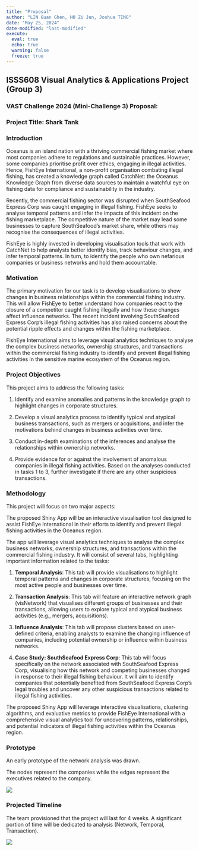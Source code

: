 ```yaml
---
title: "Proposal"
author: "LIN Guan Ghen, HO Zi Jun, Joshua TING"
date: "May 25, 2024"
date-modified: "last-modified"
execute:
  eval: true
  echo: true
  warning: false
  freeze: true
---
```


## **ISSS608 Visual Analytics & Applications Project (Group 3)**

### **VAST Challenge 2024 (Mini-Challenge 3) Proposal:**

### **Project Title: Shark Tank** 

### **Introduction**

Oceanus is an island nation with a thriving commercial fishing market where most companies adhere to regulations and sustainable practices. However, some companies prioritise profit over ethics, engaging in illegal activities. Hence, FishEye International, a non-profit organisation combating illegal fishing, has created a knowledge graph called CatchNet: the Oceanus Knowledge Graph from diverse data sources to maintain a watchful eye on fishing data for compliance and sustainability in the industry.

Recently, the commercial fishing sector was disrupted when SouthSeafood Express Corp was caught engaging in illegal fishing. FishEye seeks to analyse temporal patterns and infer the impacts of this incident on the fishing marketplace. The competitive nature of the market may lead some businesses to capture SouthSeafood's market share, while others may recognise the consequences of illegal activities.

FishEye is highly invested in developing visualisation tools that work with CatchNet to help analysts better identify bias, track behaviour changes, and infer temporal patterns. In turn, to identify the people who own nefarious companies or business networks and hold them accountable.

### **Motivation**

The primary motivation for our task is to develop visualisations to show changes in business relationships within the commercial fishing industry. This will allow FishEye to better understand how companies react to the closure of a competitor caught fishing illegally and how these changes affect influence networks. The recent incident involving SouthSeafood Express Corp's illegal fishing activities has also raised concerns about the potential ripple effects and changes within the fishing marketplace.

FishEye International aims to leverage visual analytics techniques to analyse the complex business networks, ownership structures, and transactions within the commercial fishing industry to identify and prevent illegal fishing activities in the sensitive marine ecosystem of the Oceanus region.

### **Project Objectives**

This project aims to address the following tasks:

1.  Identify and examine anomalies and patterns in the knowledge graph to highlight changes in corporate structures.

2.  Develop a visual analytics process to identify typical and atypical business transactions, such as mergers or acquisitions, and infer the motivations behind changes in business activities over time.

3.  Conduct in-depth examinations of the inferences and analyse the relationships within ownership networks.

4.  Provide evidence for or against the involvement of anomalous companies in illegal fishing activities. Based on the analyses conducted in tasks 1 to 3, further investigate if there are any other suspicious transactions.

### **Methodology**

This project will focus on two major aspects:

The proposed Shiny App will be an interactive visualisation tool designed to assist FishEye International in their efforts to identify and prevent illegal fishing activities in the Oceanus region.

The app will leverage visual analytics techniques to analyse the complex business networks, ownership structures, and transactions within the commercial fishing industry. It will consist of several tabs, highlighting important information related to the tasks:

1.  **Temporal Analysis**: This tab will provide visualisations to highlight temporal patterns and changes in corporate structures, focusing on the most active people and businesses over time.

2.  **Transaction Analysis**: This tab will feature an interactive network graph (visNetwork) that visualises different groups of businesses and their transactions, allowing users to explore typical and atypical business activities (e.g., mergers, acquisitions).

3.  **Influence Analysis**: This tab will propose clusters based on user-defined criteria, enabling analysts to examine the changing influence of companies, including potential ownership or influence within business networks.

4.  **Case Study: SouthSeafood Express Corp**: This tab will focus specifically on the network associated with SouthSeafood Express Corp, visualising how this network and competing businesses changed in response to their illegal fishing behaviour. It will aim to identify companies that potentially benefited from SouthSeafood Express Corp's legal troubles and uncover any other suspicious transactions related to illegal fishing activities.

The proposed Shiny App will leverage interactive visualisations, clustering algorithms, and evaluative metrics to provide FishEye International with a comprehensive visual analytics tool for uncovering patterns, relationships, and potential indicators of illegal fishing activities within the Oceanus region.

### Prototype

An early prototype of the network analysis was drawn.

The nodes represent the companies while the edges represent the executives related to the company.

![](images/IMG_0090.jpg)

### Projected Timeline

The team provisioned that the project will last for 4 weeks. A significant portion of time will be dedicated to analysis (Network, Temporal, Transaction).

![](images/Screenshot 2024-05-25 at 14.47.56.png)
